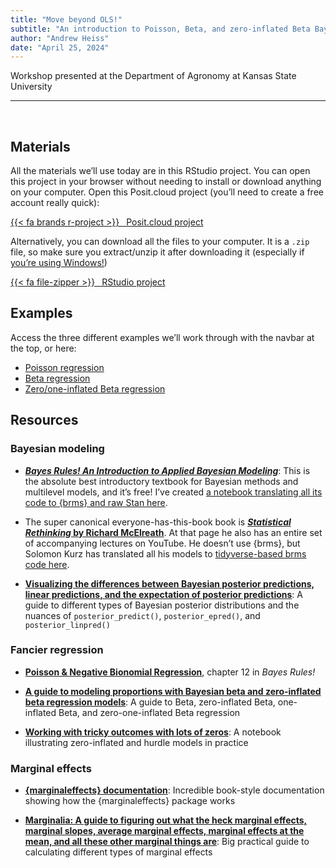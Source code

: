 ```yaml
---
title: "Move beyond OLS!"
subtitle: "An introduction to Poisson, Beta, and zero-inflated Beta Bayesian distributional regression models"
author: "Andrew Heiss"
date: "April 25, 2024"
---
```


::: {.small}

Workshop presented at the Department of Agronomy at Kansas State University

:::

---

\ 

## Materials

All the materials we'll use today are in this RStudio project. You can open this project in your browser without needing to install or download anything on your computer. Open this Posit.cloud project (you'll need to create a free account really quick):

<p class="text-center"><a class="btn btn-info btn-lg" target="_blank" href="https://posit.cloud/content/8097552">{{< fa brands r-project >}} &ensp;Posit.cloud project</a></p>

Alternatively, you can download all the files to your computer. It is a `.zip` file, so make sure you extract/unzip it after downloading it (especially if [you're using Windows!](https://evalsp24.classes.andrewheiss.com/resource/unzipping.html))

<p class="text-center"><a class="btn btn-info btn-lg" target="_blank" href="examples.zip">{{< fa file-zipper >}} &ensp;RStudio project</a></p>

## Examples

Access the three different examples we'll work through with the navbar at the top, or here:

- [Poisson regression](examples/poisson.qmd)
- [Beta regression](examples/beta.qmd)
- [Zero/one-inflated Beta regression](examples/zoib.qmd)

## Resources

### Bayesian modeling

- [***Bayes Rules! An Introduction to Applied Bayesian Modeling***](https://www.bayesrulesbook.com/): This is the absolute best introductory textbook for Bayesian methods and multilevel models, and it's free! I've created [a notebook translating all its code to {brms} and raw Stan here](https://bayesf22-notebook.classes.andrewheiss.com/bayes-rules/).

- The super canonical everyone-has-this-book book is [***Statistical Rethinking* by Richard McElreath**](https://xcelab.net/rm/statistical-rethinking/). At that page he also has an entire set of accompanying lectures on YouTube. He doesn't use {brms}, but Solomon Kurz has translated all his models to [tidyverse-based brms code here](https://bookdown.org/ajkurz/Statistical_Rethinking_recoded/).

- [**Visualizing the differences between Bayesian posterior predictions, linear predictions, and the expectation of posterior predictions**](https://www.andrewheiss.com/blog/2022/09/26/guide-visualizing-types-posteriors/): A guide to different types of Bayesian posterior distributions and the nuances of `posterior_predict()`, `posterior_epred()`, and `posterior_linpred()`

### Fancier regression

- [**Poisson & Negative Bionomial Regression**](https://www.bayesrulesbook.com/chapter-12), chapter 12 in *Bayes Rules!*

- [**A guide to modeling proportions with Bayesian beta and zero-inflated beta regression models**](https://www.andrewheiss.com/blog/2021/11/08/beta-regression-guide/): A guide to Beta, zero-inflated Beta, one-inflated Beta, and zero-one-inflated Beta regression

- [**Working with tricky outcomes with lots of zeros**](https://stats.andrewheiss.com/testy-turtle/notebook/model-tricky-outcomes.html): A notebook illustrating zero-inflated and hurdle models in practice

### Marginal effects

- [**{marginaleffects} documentation**](https://marginaleffects.com/): Incredible book-style documentation showing how the {marginaleffects} package works

- [**Marginalia: A guide to figuring out what the heck marginal effects, marginal slopes, average marginal effects, marginal effects at the mean, and all these other marginal things are**](https://www.andrewheiss.com/blog/2022/05/20/marginalia/): Big practical guide to calculating different types of marginal effects
